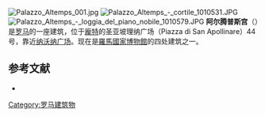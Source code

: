[[File:Palazzo_Altemps_001.jpg|thumb]]
[[Image:Palazzo_Altemps_-_cortile_1010531.JPG|thumb]]
[[Image:Palazzo_Altemps_-_loggia_del_piano_nobile_1010579.JPG|thumb]]
'''阿尔腾普斯宫'''（{{lang-it|Palazzo Altemps}}）是[[罗马|罗马]]的一座建筑，位于[[龐特|龐特]]的圣亚坡理纳广场（Piazza di San Apollinare）44号，靠近[[纳沃纳广场|纳沃纳广场]]。现在是[[羅馬國家博物館|羅馬國家博物館]]的四处建筑之一。

==参考文献==
<references/>
* {{cite book
|author= Francesco Scoppola
|coauthor= S. D. Vordemann
|title= Museo Nazionale Romano - Palazzo Altemps
|year= 1997
|editor= [[Mondadori_Electa|Electa]]
|location= Roma
|language= it
|isbn= 88-435-6383-1 
 }}

{{罗马地标}}
[[Category:罗马建筑物|Category:罗马建筑物]]